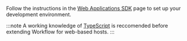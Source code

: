 Follow the instructions in the [Web Applications SDK](../sdk-web-getting-started.mdx) page to set up your development environment.

:::note
A working knowledge of [TypeScript](https://www.typescriptlang.org/) is reccomended before extending Workflow for web-based hosts.
:::
